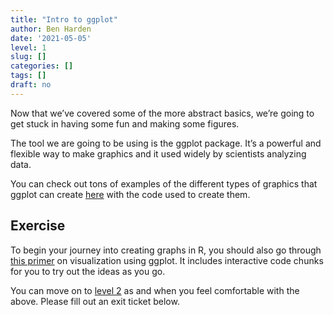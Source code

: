 ```yaml
---
title: "Intro to ggplot"
author: Ben Harden
date: '2021-05-05'
level: 1
slug: []
categories: []
tags: []
draft: no
---
```


Now that we've covered some of the more abstract basics, we're going to get stuck in having some fun and making some figures. 

The tool we are going to be using is the ggplot package. It's a powerful and flexible way to make graphics and it used widely by scientists analyzing data.

You can check out tons of examples of the different types of graphics that ggplot can create [here](https://r-statistics.co/Top50-Ggplot2-Visualizations-MasterList-R-Code.html) with the code used to create them.

## Exercise

To begin your journey into creating graphs in R, you should also go through [this primer](https://rstudio.cloud/learn/primers/1.1) on visualization using ggplot. It includes interactive code chunks for you to try out the ideas as you go.

You can move on to [level 2](../level-2/) as and when you feel comfortable with the above. Please fill out an exit ticket below.


